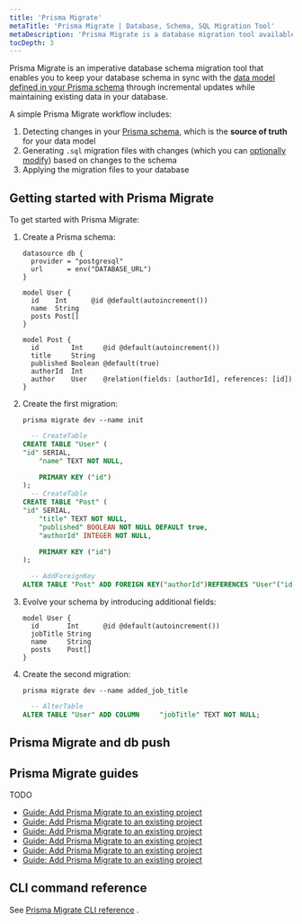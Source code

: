 ```yaml
---
title: 'Prisma Migrate'
metaTitle: 'Prisma Migrate | Database, Schema, SQL Migration Tool'
metaDescription: 'Prisma Migrate is a database migration tool available via the Prisma CLI that integrates with Prisma schema for data modeling.'
tocDepth: 3
---
```


<TopBlock>

Prisma Migrate is an imperative database schema migration tool that enables you to keep your database schema in sync with the [data model defined in your Prisma schema]() through incremental updates while maintaining existing data in your database.

A simple Prisma Migrate workflow includes:

1. Detecting changes in your [Prisma schema](https://www.prisma.io/docs/reference/tools-and-interfaces/prisma-schema), which is the **source of truth** for your data model
2. Generating `.sql` migration files with changes (which you can [optionally modify]()) based on changes to the schema
3. Applying the migration files to your database

</TopBlock>

## Getting started with Prisma Migrate

To get started with Prisma Migrate:

1. Create a Prisma schema:

   ```prisma file=schema.prisma
   datasource db {
     provider = "postgresql"
     url      = env("DATABASE_URL")
   }

   model User {
     id    Int      @id @default(autoincrement())
     name  String
     posts Post[]
   }

   model Post {
     id        Int     @id @default(autoincrement())
     title     String
     published Boolean @default(true)
     authorId  Int
     author    User    @relation(fields: [authorId], references: [id])
   }
   ```

1. Create the first migration:

    <CodeWithResult showText="Show migration SQL" hideText="Hide migration SQL">
    <Cmd>

    
    ```terminal
    prisma migrate dev --name init
    ```

    </Cmd>
    <CmdResult>

    ```sql
      -- CreateTable
    CREATE TABLE "User" (
    "id" SERIAL,
        "name" TEXT NOT NULL,

        PRIMARY KEY ("id")
    );
      -- CreateTable
    CREATE TABLE "Post" (
    "id" SERIAL,
        "title" TEXT NOT NULL,
        "published" BOOLEAN NOT NULL DEFAULT true,
        "authorId" INTEGER NOT NULL,

        PRIMARY KEY ("id")
    );

      -- AddForeignKey
    ALTER TABLE "Post" ADD FOREIGN KEY("authorId")REFERENCES "User"("id") ON DELETE CASCADE ON UPDATE CASCADE;
    ```

    </CmdResult>
    </CodeWithResult>

1. Evolve your schema by introducing additional fields:

    ```prisma highlight=3;add
    model User {
      id       Int      @id @default(autoincrement())
      jobTitle String
      name     String
      posts    Post[]
    }
    ```
        
1. Create the second migration:

    <CodeWithResult showText="Show migration SQL" hideText="Hide migration SQL">
    <Cmd>

    ```terminal
    prisma migrate dev --name added_job_title
    ```

    </Cmd>
    <CmdResult>

    ```sql
      -- AlterTable
    ALTER TABLE "User" ADD COLUMN     "jobTitle" TEXT NOT NULL;
    ```

    </CmdResult>
    </CodeWithResult>
            
  

## Prisma Migrate and <inlinecode>db push</inlinecode>

## Prisma Migrate guides

TODO

- [Guide: Add Prisma Migrate to an existing project](../../../guides/prisma-guides/add-prisma-migrate-to-a-project)
- [Guide: Add Prisma Migrate to an existing project](../../../guides/prisma-guides/add-prisma-migrate-to-a-project)
- [Guide: Add Prisma Migrate to an existing project](../../../guides/prisma-guides/add-prisma-migrate-to-a-project)
- [Guide: Add Prisma Migrate to an existing project](../../../guides/prisma-guides/add-prisma-migrate-to-a-project)
- [Guide: Add Prisma Migrate to an existing project](../../../guides/prisma-guides/add-prisma-migrate-to-a-project)
- [Guide: Add Prisma Migrate to an existing project](../../../guides/prisma-guides/add-prisma-migrate-to-a-project)

## CLI command reference

See [Prisma Migrate CLI reference](../../../reference/api-reference/command-reference#prisma-migrate-preview) <span class="api"></span>.

